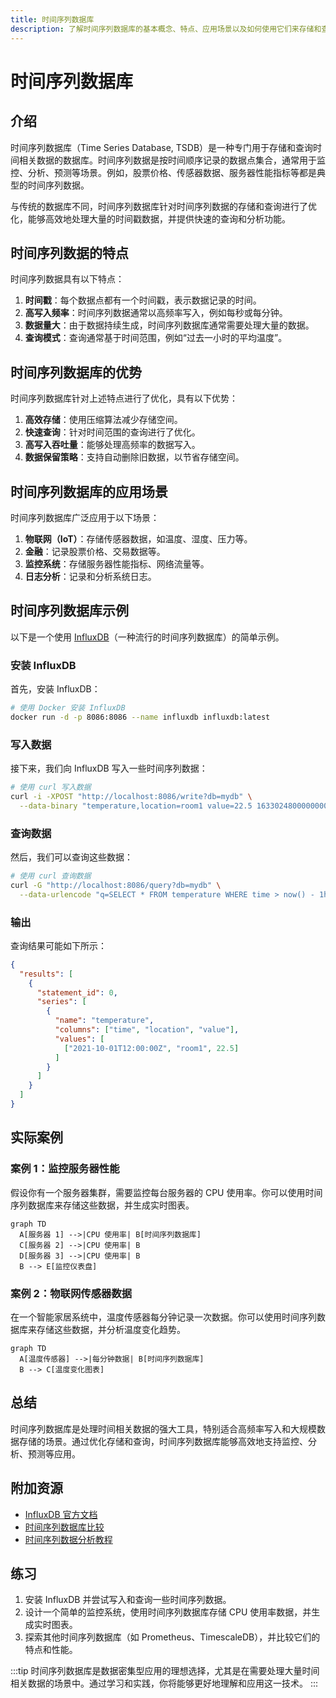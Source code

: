 ```yaml
---
title: 时间序列数据库
description: 了解时间序列数据库的基本概念、特点、应用场景以及如何使用它们来存储和查询时间相关的数据。
---
```


# 时间序列数据库

## 介绍

时间序列数据库（Time Series Database, TSDB）是一种专门用于存储和查询时间相关数据的数据库。时间序列数据是按时间顺序记录的数据点集合，通常用于监控、分析、预测等场景。例如，股票价格、传感器数据、服务器性能指标等都是典型的时间序列数据。

与传统的数据库不同，时间序列数据库针对时间序列数据的存储和查询进行了优化，能够高效地处理大量的时间戳数据，并提供快速的查询和分析功能。

## 时间序列数据的特点

时间序列数据具有以下特点：

1. **时间戳**：每个数据点都有一个时间戳，表示数据记录的时间。
2. **高写入频率**：时间序列数据通常以高频率写入，例如每秒或每分钟。
3. **数据量大**：由于数据持续生成，时间序列数据库通常需要处理大量的数据。
4. **查询模式**：查询通常基于时间范围，例如“过去一小时的平均温度”。

## 时间序列数据库的优势

时间序列数据库针对上述特点进行了优化，具有以下优势：

1. **高效存储**：使用压缩算法减少存储空间。
2. **快速查询**：针对时间范围的查询进行了优化。
3. **高写入吞吐量**：能够处理高频率的数据写入。
4. **数据保留策略**：支持自动删除旧数据，以节省存储空间。

## 时间序列数据库的应用场景

时间序列数据库广泛应用于以下场景：

1. **物联网（IoT）**：存储传感器数据，如温度、湿度、压力等。
2. **金融**：记录股票价格、交易数据等。
3. **监控系统**：存储服务器性能指标、网络流量等。
4. **日志分析**：记录和分析系统日志。

## 时间序列数据库示例

以下是一个使用 [InfluxDB](https://www.influxdata.com/)（一种流行的时间序列数据库）的简单示例。

### 安装 InfluxDB

首先，安装 InfluxDB：

```bash
# 使用 Docker 安装 InfluxDB
docker run -d -p 8086:8086 --name influxdb influxdb:latest
```

### 写入数据

接下来，我们向 InfluxDB 写入一些时间序列数据：

```bash
# 使用 curl 写入数据
curl -i -XPOST "http://localhost:8086/write?db=mydb" \
  --data-binary "temperature,location=room1 value=22.5 1633024800000000000"
```

### 查询数据

然后，我们可以查询这些数据：

```bash
# 使用 curl 查询数据
curl -G "http://localhost:8086/query?db=mydb" \
  --data-urlencode "q=SELECT * FROM temperature WHERE time > now() - 1h"
```

### 输出

查询结果可能如下所示：

```json
{
  "results": [
    {
      "statement_id": 0,
      "series": [
        {
          "name": "temperature",
          "columns": ["time", "location", "value"],
          "values": [
            ["2021-10-01T12:00:00Z", "room1", 22.5]
          ]
        }
      ]
    }
  ]
}
```

## 实际案例

### 案例 1：监控服务器性能

假设你有一个服务器集群，需要监控每台服务器的 CPU 使用率。你可以使用时间序列数据库来存储这些数据，并生成实时图表。

```mermaid
graph TD
  A[服务器 1] -->|CPU 使用率| B[时间序列数据库]
  C[服务器 2] -->|CPU 使用率| B
  D[服务器 3] -->|CPU 使用率| B
  B --> E[监控仪表盘]
```

### 案例 2：物联网传感器数据

在一个智能家居系统中，温度传感器每分钟记录一次数据。你可以使用时间序列数据库来存储这些数据，并分析温度变化趋势。

```mermaid
graph TD
  A[温度传感器] -->|每分钟数据| B[时间序列数据库]
  B --> C[温度变化图表]
```

## 总结

时间序列数据库是处理时间相关数据的强大工具，特别适合高频率写入和大规模数据存储的场景。通过优化存储和查询，时间序列数据库能够高效地支持监控、分析、预测等应用。

## 附加资源

- [InfluxDB 官方文档](https://docs.influxdata.com/influxdb/)
- [时间序列数据库比较](https://db-engines.com/en/ranking/time+series+dbms)
- [时间序列数据分析教程](https://www.timescale.com/learn)

## 练习

1. 安装 InfluxDB 并尝试写入和查询一些时间序列数据。
2. 设计一个简单的监控系统，使用时间序列数据库存储 CPU 使用率数据，并生成实时图表。
3. 探索其他时间序列数据库（如 Prometheus、TimescaleDB），并比较它们的特点和性能。

:::tip
时间序列数据库是数据密集型应用的理想选择，尤其是在需要处理大量时间相关数据的场景中。通过学习和实践，你将能够更好地理解和应用这一技术。
:::